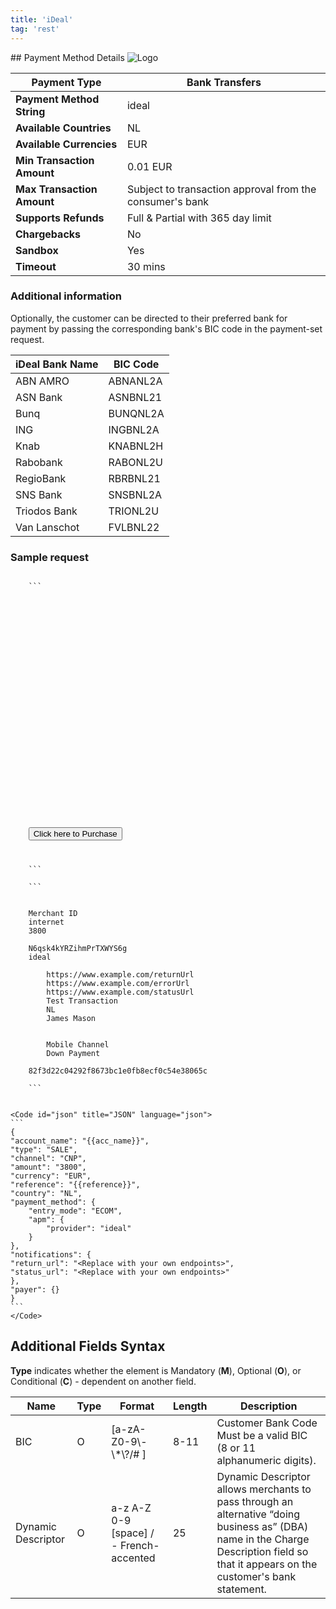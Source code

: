 ```yaml
---
title: 'iDeal'
tag: 'rest'
---
```

        
<div className="flex justify-between items-baseline">
    ## Payment Method Details
    <img alt="Logo" style={{maxWidth: "150px"}} src="/sites/default/files/migrated_images/assets/images/apms/ideal.png" />
</div>

| **Payment Type**           | Bank Transfers                                           |
| -------------------------- | -------------------------------------------------------- |
| **Payment Method String**  | ideal                                                    |
| **Available Countries**    | NL                                                       |
| **Available Currencies**   | EUR                                                      |
| **Min Transaction Amount** | 0.01 EUR                                                 |
| **Max Transaction Amount** | Subject to transaction approval from the consumer's bank |
| **Supports Refunds**       | Full & Partial with 365 day limit                        |
| **Chargebacks**            | No                                                       |
| **Sandbox**                | Yes                                                      |
| **Timeout**                | 30 mins                                                  |

### Additional information

Optionally, the customer can be directed to their preferred bank for payment by passing the corresponding bank's BIC code in the payment-set request.

| iDeal Bank Name | BIC Code |
| --------------- | -------- |
| ABN AMRO        | ABNANL2A |
| ASN Bank        | ASNBNL21 |
| Bunq            | BUNQNL2A |
| ING             | INGBNL2A |
| Knab            | KNABNL2H |
| Rabobank        | RABONL2U |
| RegioBank       | RBRBNL21 |
| SNS Bank        | SNSBNL2A |
| Triodos Bank    | TRIONL2U |
| Van Lanschot    | FVLBNL22 |

### Sample request
<CodeGroup>
	<Code id="html" title="HTTP POST (HPP)" language="markup" active>
	```
	<form method="POST" action="https://pay.sandbox.realexpayments.com/pay">
	<input type="hidden" name="TIMESTAMP" value ="{{ timestamp }}">
	<input type="hidden" name="MERCHANT_ID" value ="{{merchantId}}">
	<input type="hidden" name="ACCOUNT" value ="internet">
	<input type="hidden" name="ORDER_ID" value ="20230202205213-63dc227d70b44">
	<input type="hidden" name="AMOUNT" value ="3800">
	<input type="hidden" name="CURRENCY" value ="EUR">
	<input type="hidden" name="SHA1HASH" value ="f77e4b8b73dffdc45d6b4db5f9b4914f70ca7dc2">
	<input type="hidden" name="AUTO_SETTLE_FLAG" value ="1">
	<input type="hidden" name="HPP_VERSION" value ="2">
	<input type="hidden" name="HPP_CUSTOMER_COUNTRY" value ="NL">
	<input type="hidden" name="HPP_CUSTOMER_FIRSTNAME" value ="James">
	<input type="hidden" name="HPP_CUSTOMER_LASTNAME" value ="Mason">
	<input type="hidden" name="MERCHANT_RESPONSE_URL" value ="https://www.example.com/statusUrl">
	<input type="hidden" name="HPP_TX_STATUS_URL" value ="https://www.example.com/statusUrl">
	<input type="hidden" name="HPP_ADDRESS_MATCH_INDICATOR" value ="false">
	<input type="hidden" name="HPP_BILLING_STREET1" value ="Flat 123">
	<input type="hidden" name="HPP_BILLING_CITY" value ="Halifax">
	<input type="hidden" name="HPP_BILLING_POSTALCODE" value ="E77 4QJ">
	<input type="hidden" name="HPP_BILLING_COUNTRY" value ="826">
	<input type="hidden" name="HPP_LANG" value ="EN">
	<input type="hidden" name="HPP_CHALLENGE_REQUEST_INDICATOR" value ="NO_PREFERENCE">
	<input type="hidden" name="HPP_CUSTOMER_EMAIL" value ="james.mason@example.com">
	<input type="hidden" name="COMMENT1" value="Mobile Channel">
	<input type="hidden" name="COMMENT2" value="Down Payment">
	<input type="hidden" name="CARD_PAYMENT_BUTTON" value="Pay Now">
	<input type="submit" value="Click here to Purchase">
	</form>
	```
	</Code>
	<Code id="xml" title="XML" language="markup">
	```
	<?xml version='1.0' encoding='UTF-8'?>			
	<request type='payment-set' timestamp='{{timestamp}}'>			
	<merchantid>Merchant ID</merchantid>		
	<account>internet</account>		
	<amount currency='EUR'>3800</amount>		
	<autosettle flag='1' />		
	<orderid>N6qsk4kYRZihmPrTXWYS6g</orderid>		
	<paymentmethod>ideal</paymentmethod>		
	<paymentmethoddetails>		
		<returnurl>https://www.example.com/returnUrl</returnurl>	
		<errorurl>https://www.example.com/errorUrl</errorurl>	
		<statusupdateurl>https://www.example.com/statusUrl</statusupdateurl>	
		<descriptor>Test Transaction</descriptor>	
		<country>NL</country>	
		<accountholdername>James Mason</accountholdername>			
	</paymentmethoddetails>		
	<comments>		
		<comment id='1'>Mobile Channel</comment>	
		<comment id='2'>Down Payment</comment>	
	</comments>		
	<sha1hash>82f3d22c04292f8673bc1e0fb8ecf0c54e38065c</sha1hash>		
	</request>
	```
	</Code>

	<Code id="json" title="JSON" language="json">
	```
	{                        
	"account_name": "{{acc_name}}",                
	"type": "SALE",                
	"channel": "CNP",                
	"amount": "3800",                
	"currency": "EUR",                
	"reference": "{{reference}}",                
	"country": "NL",                
	"payment_method": {                
		"entry_mode": "ECOM",        
		"apm": {        
			"provider": "ideal"
		}        
	},                
	"notifications": {                
	"return_url": "<Replace with your own endpoints>",                
	"status_url": "<Replace with your own endpoints>"                
	},                
	"payer": {}                
	}
	```
	</Code>
</CodeGroup>

## Additional Fields Syntax

**Type** indicates whether the element is Mandatory (**M**), Optional (**O**), or Conditional (**C**) - dependent on another field.

| Name               | Type | Format                                    | Length | Description                                                                                                                                                                            |
| ------------------ | ---- | ----------------------------------------- | ------ | -------------------------------------------------------------------------------------------------------------------------------------------------------------------------------------- |
| BIC                | O    | \[a-zA-Z0-9\\-\\\*\\?/# \]                | 8-11   | Customer Bank Code Must be a valid BIC (8 or 11 alphanumeric digits).                                                                                                                  |
| Dynamic Descriptor | O    | a-z A-Z 0-9 \[space\] / - French-accented | 25     | Dynamic Descriptor allows merchants to pass through an alternative “doing business as” (DBA) name in the Charge Description field so that it appears on the customer's bank statement. |